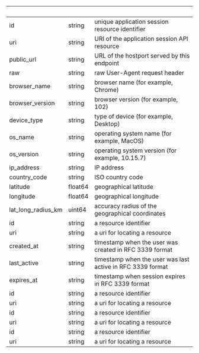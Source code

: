 | &nbsp;             | &nbsp;  | &nbsp;                                                     |
| ------------------ | ------- | ---------------------------------------------------------- |
| id                 | string  | unique application session resource identifier             |
| uri                | string  | URI of the application session API resource                |
| public_url         | string  | URL of the hostport served by this endpoint                |
| raw                | string  | raw User-Agent request header                              |
| browser_name       | string  | browser name (for example, Chrome)                         |
| browser_version    | string  | browser version (for example, 102)                         |
| device_type        | string  | type of device (for example, Desktop)                      |
| os_name            | string  | operating system name (for example, MacOS)                 |
| os_version         | string  | operating system version (for example, 10.15.7)            |
| ip_address         | string  | IP address                                                 |
| country_code       | string  | ISO country code                                           |
| latitude           | float64 | geographical latitude                                      |
| longitude          | float64 | geographical longitude                                     |
| lat_long_radius_km | uint64  | accuracy radius of the geographical coordinates            |
| id                 | string  | a resource identifier                                      |
| uri                | string  | a uri for locating a resource                              |
| created_at         | string  | timestamp when the user was created in RFC 3339 format     |
| last_active        | string  | timestamp when the user was last active in RFC 3339 format |
| expires_at         | string  | timestamp when session expires in RFC 3339 format          |
| id                 | string  | a resource identifier                                      |
| uri                | string  | a uri for locating a resource                              |
| id                 | string  | a resource identifier                                      |
| uri                | string  | a uri for locating a resource                              |
| id                 | string  | a resource identifier                                      |
| uri                | string  | a uri for locating a resource                              |
